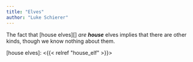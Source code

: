 ```yaml
---
title: "Elves"
author: "Luke Schierer"
---
```


The fact that [house elves][] *are* _**house**_ elves implies that there are
other kinds, though we know nothing about them.

[house elves]: <{{< relref "house_elf" >}}>

